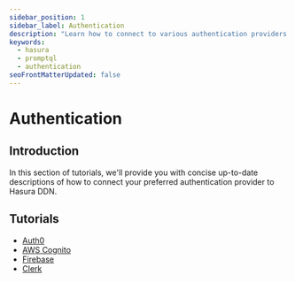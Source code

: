 ```yaml
---
sidebar_position: 1
sidebar_label: Authentication
description: "Learn how to connect to various authentication providers with PromptQL."
keywords:
  - hasura
  - promptql
  - authentication
seoFrontMatterUpdated: false
---
```


# Authentication

## Introduction

In this section of tutorials, we'll provide you with concise up-to-date descriptions of how to connect your preferred
authentication provider to Hasura DDN.

## Tutorials

- [Auth0](/auth/jwt/tutorials/integrations/1-auth0.mdx)
- [AWS Cognito](/auth/jwt/tutorials/integrations/2-aws-cognito.mdx)
- [Firebase](/auth/jwt/tutorials/integrations/3-firebase.mdx)
- [Clerk](/auth/jwt/tutorials/integrations/4-clerk.mdx)
